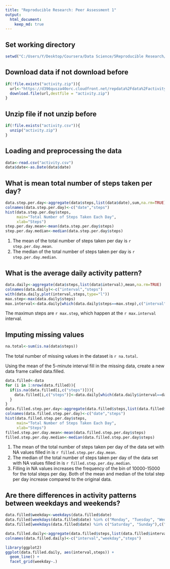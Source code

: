 ---
title: "Reproducible Research: Peer Assessment 1"
output: 
  html_document:
    keep_md: true
---

## Set working directory 
```{r echo=TRUE}
setwd("C:/Users/Y/Desktop/Coursera/Data Science/5Reproducible Research/Week2/Project/RepData_PeerAssessment1")
```

## Download data if not download before
```{r echo=TRUE}
if(!file.exists("activity.zip")){
  url<-"https://d396qusza40orc.cloudfront.net/repdata%2Fdata%2Factivity.zip"
  download.file(url,destfile = "activity.zip")
}
```

## Unzip file if not unzip before
```{r echo=TRUE}
if(!file.exists("activity.csv")){
  unzip("activity.zip") 
}
```

## Loading and preprocessing the data
```{r echo=TRUE}
data<-read.csv("activity.csv")
data$date<-as.Date(data$date)
```

## What is mean total number of steps taken per day?
```{r echo=TRUE}
data.step.per.day<-aggregate(data$steps,list(data$date),sum,na.rm=TRUE)
colnames(data.step.per.day)<-c("date","steps")
hist(data.step.per.day$steps,
     main="Total Number of Steps Taken Each Day",
     xlab="Steps")
step.per.day.mean<-mean(data.step.per.day$steps)
step.per.day.median<-median(data.step.per.day$steps)
```
1. The mean of the total number of steps taken per day is `r step.per.day.mean`.
2. The median of the total number of steps taken per day is `r step.per.day.median`.

## What is the average daily activity pattern?
```{r echo=TRUE}
data.daily<-aggregate(data$steps,list(data$interval),mean,na.rm=TRUE)
colnames(data.daily)<-c("interval","steps")
with(data.daily,plot(interval,steps,type="l"))
max.step<-max(data.daily$steps)
max.interval<-data.daily[which(data.daily$steps==max.step),c("interval")]
```

The maximun steps are `r max.step`, which happen at the `r max.interval` interval.

## Imputing missing values
```{r echo=TRUE}
na.total<-sum(is.na(data$steps))
```
The total number of missing values in the dataset is `r na.total`.

Using the mean of the 5-minute interval fill in the missing data, create a new data frame called data.filled. 
```{r echo=TRUE}
data.filled<-data
for (i in 1:nrow(data.filled)){
  if(is.na(data.filled[i,c("steps")])){
    data.filled[i,c("steps")]<-data.daily[which(data.daily$interval==data.filled[i,c("interval")]),c("steps")]
  }
}
data.filled.step.per.day<-aggregate(data.filled$steps,list(data.filled$date),sum,na.rm=TRUE)
colnames(data.filled.step.per.day)<-c("date","steps")
hist(data.filled.step.per.day$steps,
     main="Total Number of Steps Taken Each Day",
     xlab="Steps")
filled.step.per.day.mean<-mean(data.filled.step.per.day$steps)
filled.step.per.day.median<-median(data.filled.step.per.day$steps)
```
1. The mean of the total number of steps taken per day of the data set with NA values filled in is `r filled.step.per.day.mean`.
2. The median of the total number of steps taken per day of the data set with NA values filled in is `r filled.step.per.day.median`.
3. Filling in NA values increases the frequency of the bin of 10000-15000 for the total steps per day. Both of the mean and median of the total step per day increase compared to the original data. 

## Are there differences in activity patterns between weekdays and weekends?
```{r echo=TRUE}
data.filled$weekday<-weekdays(data.filled$date)
data.filled[weekdays(data.filled$date) %in% c("Monday", "Tuesday", "Wednesday","Thursday","Friday"),c("weekday")]<-"weekday"
data.filled[weekdays(data.filled$date) %in% c("Saturday", "Sunday"),c("weekday")]<-"weekend"

data.filled.daily<-aggregate(data.filled$steps,list(data.filled$interval,data.filled$weekday),mean,na.rm=TRUE)
colnames(data.filled.daily)<-c("interval","weekday","steps")

library(ggplot2)
ggplot(data.filled.daily, aes(interval,steps)) +  
  geom_line() + 
  facet_grid(weekday~.) 
```